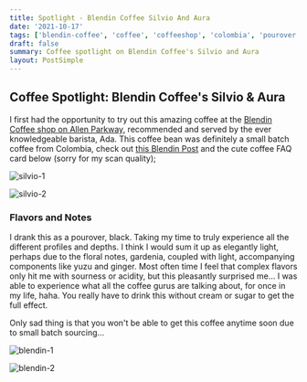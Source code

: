 ```yaml
---
title: Spotlight - Blendin Coffee Silvio And Aura
date: '2021-10-17'
tags: ['blendin-coffee', 'coffee', 'coffeeshop', 'colombia', 'pourover', 'spotlight']
draft: false
summary: Coffee spotlight on Blendin Coffee's Silvio and Aura
layout: PostSimple
---
```


## Coffee Spotlight: Blendin Coffee's Silvio & Aura

I first had the opportunity to try out this amazing coffee at the [Blendin Coffee shop on Allen Parkway](https://goo.gl/maps/uo5NmYMBKJckzw9v8), recommended and served by the ever knowledgeable barista, Ada. This coffee bean was definitely a small batch coffee from Colombia, check out [this Blendin Post](https://blendincoffeeclub.com/news/colombia-trip-featuring-el-vergel-estates/) and the cute coffee FAQ card below (sorry for my scan quality);

![silvio-1](/static/images/20211017-1.jpg)

![silvio-2](/static/images/20211017-2.jpg)

### Flavors and Notes

I drank this as a pourover, black. Taking my time to truly experience all the different profiles and depths. I think I would sum it up as elegantly light, perhaps due to the floral notes, gardenia, coupled with light, accompanying components like yuzu and ginger. Most often time I feel that complex flavors only hit me with sourness or acidity, but this pleasantly surprised me... I was able to experience what all the coffee gurus are talking about, for once in my life, haha. You really have to drink this without cream or sugar to get the full effect.

Only sad thing is that you won't be able to get this coffee anytime soon due to small batch sourcing...

![blendin-1](/static/images/20211017-3.png)

![blendin-2](/static/images/20211017-4.png)
